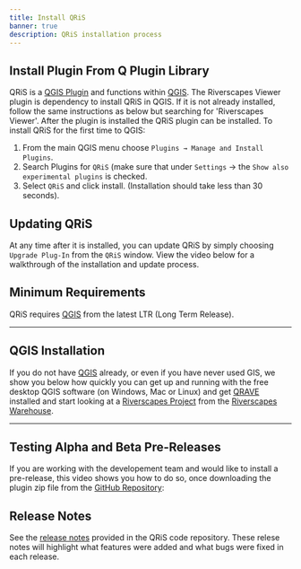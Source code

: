 ```yaml
---
title: Install QRiS
banner: true
description: QRiS installation process
---
```


## Install Plugin From Q Plugin Library

QRiS is a [QGIS Plugin](https://plugins.qgis.org) and functions within [QGIS](https://www.qgis.org/). 
The Riverscapes Viewer plugin is dependency to install QRiS in QGIS. If it is not already installed, follow the same instructions as below but searching for 'Riverscapes Viewer'. After the plugin is installed the QRiS plugin can be installed.
To install QRiS for the first time to QGIS: 

1. From the main QGIS menu choose `Plugins → Manage and Install Plugins`.
2. Search Plugins for `QRiS` (make sure that under `Settings` → the `Show also experimental plugins` is checked.
3. Select `QRiS` and click install. (Installation should take less than 30 seconds).

## Updating QRiS

At any time after it is installed, you can update QRiS by simply choosing `Upgrade Plug-In` from the `QRiS` window. View the video below for a walkthrough of the installation and update process. 

<Youtube embedId="nWtqC4pHk24" />

## Minimum Requirements

QRiS requires [QGIS](https://qgis.org/) from the latest LTR (Long Term Release).

---------

## QGIS Installation

If you do not have [QGIS](https://qgis.org/) already, or even if you have never used GIS, we show you below how quickly you can get up and running with the free desktop QGIS software (on Windows, Mac or Linux) and get [QRAVE](https://rave.riverscapes.net/Download/install_qrave.html) installed and start looking at a [Riverscapes Project](https://riverscapes.net/Tools/Technical_Reference/Documentation_Standards/Riverscapes_Projects/) from the [Riverscapes Warehouse](https://data.riverscapes.net/).

<Youtube embedId="iMxcyp2u4jc" />

---------

## Testing Alpha and Beta Pre-Releases

If you are working with the developement team and would like to install a pre-release, this video shows you how to do so, once downloading the plugin zip file from the [GitHub Repository](https://github.com/Riverscapes/QRiS/releases):

<Youtube embedId="E4BTQhO3WsM" />

## Release Notes

See the [release notes](https://github.com/Riverscapes/QRiS/releases) provided in the QRiS code repository. These relese notes will highlight what features were added and what bugs were fixed in each release. 